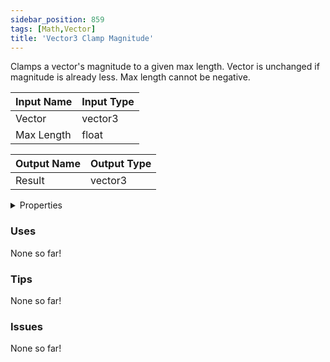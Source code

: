 ```yaml
---
sidebar_position: 859
tags: [Math,Vector]
title: 'Vector3 Clamp Magnitude'
---
```


Clamps a vector's magnitude to a given max length.
Vector is unchanged if magnitude is already less.
Max length cannot be negative.




<EsbSvg />

| Input Name | Input Type |
|-----------|-----------|
| Vector | vector3 |
| Max Length | float |

| Output Name | Output Type |
|-----------|-----------|
| Result | vector3 |


<details>
  <summary>Properties</summary>
  <div>
    <div>
    <table>
      <thead>
        <tr>
          <th>Is beta required?</th>
          <th>❌</th>
        </tr>
        <tr>
          <th>Is this chip a trolling risk?</th>
          <th>❌</th>
        </tr>
        <tr>
          <th>Is this chip a role assignment risk?</th>
          <th>❌</th>
        </tr>
        <tr>
          <th>Chip UUID</th>
          <th>c12ba6c4-51f6-478c-96a7-b989dbe6df80</th>
        </tr>
      </thead>
    </table>
    </div>
  </div>
</details>

### Uses

None so far!

### Tips

None so far!

### Issues

None so far!